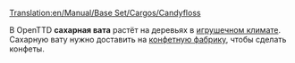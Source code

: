 [[Translation:en/Manual/Base Set/Cargos/Candyfloss]]

{{ru/Manual/Base Set/Cargos/Груз|груз=Сахарная вата
|изображение=en/Manual/Base Set/Industries/CandyflossForest.png
|производит=[[ru/Manual/Base Set/Industries/Лес сахарной ваты|Лес сахарной ваты]]
|принимает=[[ru/Manual/Base Set/Industries/Конфетная фабрика|Конфетная фабрика]]
}}
В OpenTTD '''сахарная вата''' растёт на деревьях в [[ru/Manual/Климат|игрушечном климате]]. Сахарную вату нужно доставить на [[ru/Manual/Base Set/Industries/Конфетная фабрика|конфетную фабрику]], чтобы сделать конфеты.
